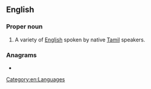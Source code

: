 ==English==

===Proper noun===
{{en-proper noun}}
# A variety of [[English]] spoken by native [[Tamil]] speakers.

===Anagrams===
* {{anagrams|en|alnights|haltings|lathings}}

[[Category:en:Languages]]